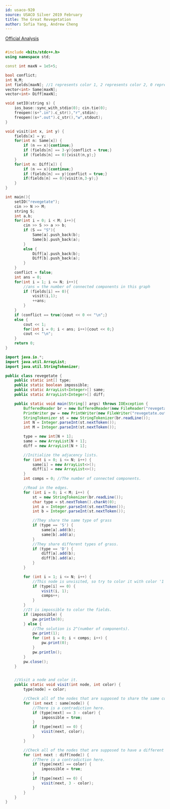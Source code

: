 ```yaml
---
id: usaco-920
source: USACO Silver 2019 February
title: The Great Revegetation
author: Sofia Yang, Andrew Cheng
---
```


[Official Analysis](http://www.usaco.org/current/data/sol_revegetate_silver_feb19.html)

<LanguageSection>

<CPPSection>

```cpp

#include <bits/stdc++.h>
using namespace std;

const int maxN = 1e5+5;

bool conflict;
int N,M;
int fields[maxN]; //1 represents color 1, 2 represents color 2, 0 represents untouched
vector<int> Same[maxN];
vector<int> Diff[maxN];

void setIO(string s) {
    ios_base::sync_with_stdio(0); cin.tie(0);
    freopen((s+".in").c_str(),"r",stdin);
    freopen((s+".out").c_str(),"w",stdout);
}

void visit(int x, int y) {
    fields[x] = y;
    for(int n: Same[x]) {
        if (n == x){continue;}
        if (fields[n] == 3-y){conflict = true;}
        if (fields[n] == 0){visit(n,y);}
    }
    for(int n: Diff[x]) {
        if (n == x){continue;}
        if (fields[n] == y){conflict = true;}
        if(fields[n] == 0){visit(n,3-y);}
    }
}

int main(){
    setIO("revegetate");
    cin >> N >> M;
    string S;
    int a,b;
    for(int i = 0; i < M; i++){
        cin >> S >> a >> b;
        if (S == "S"){
            Same[a].push_back(b);
            Same[b].push_back(a);
        }
        else {
            Diff[a].push_back(b);
            Diff[b].push_back(a);
        }
    }
    conflict = false;
    int ans = 0;
    for(int i = 1; i <= N; i++){
		//ans = the number of connected components in this graph
        if (fields[i] == 0){
        	visit(i,1);
        	++ans;
        }
    }
    if (conflict == true){cout << 0 << "\n";}
    else {
        cout << 1;
        for(int i = 0; i < ans; i++){cout << 0;}
        cout << "\n";
    }
    return 0;
}
```

</CPPSection>

<JavaSection>

```java
import java.io.*;
import java.util.ArrayList;
import java.util.StringTokenizer;

public class revegetate {
	public static int[] type;
	public static boolean impossible;
	public static ArrayList<Integer>[] same;
	public static ArrayList<Integer>[] diff;

	public static void main(String[] args) throws IOException {
		BufferedReader br = new BufferedReader(new FileReader("revegetate.in"));
		PrintWriter pw = new PrintWriter(new FileWriter("revegetate.out"));
		StringTokenizer st = new StringTokenizer(br.readLine());
		int N = Integer.parseInt(st.nextToken());
		int M = Integer.parseInt(st.nextToken());

		type = new int[N + 1];
		same = new ArrayList[N + 1];
		diff = new ArrayList[N + 1];

		//Initialize the adjacency lists.
		for (int i = 0; i <= N; i++) {
			same[i] = new ArrayList<>();
			diff[i] = new ArrayList<>();
		}
		int comps = 0; //The number of connected components.

		//Read in the edges.
		for (int i = 0; i < M; i++) {
			st = new StringTokenizer(br.readLine());
			char type = st.nextToken().charAt(0);
			int a = Integer.parseInt(st.nextToken());
			int b = Integer.parseInt(st.nextToken());

			//They share the same type of grass
			if (type == 'S') {
				same[a].add(b);
				same[b].add(a);
			}
			//They share different types of grass.
			if (type == 'D') {
				diff[a].add(b);
				diff[b].add(a);
			}
		}

		for (int i = 1; i <= N; i++) {
			//This node is unvisited, so try to color it with color '1'.
			if (type[i] == 0) {
				visit(i, 1);
				comps++;
			}
		}
		//It is impossible to color the fields.
		if (impossible) {
			pw.println(0);
		} else {
			//The solution is 2^(number of components).
			pw.print(1);
			for (int i = 0; i < comps; i++) {
				pw.print(0);
			}
			pw.println();
		}
		pw.close();
	}


	//Visit a node and color it.
	public static void visit(int node, int color) {
		type[node] = color;

		//Check all of the nodes that are supposed to share the same color.
		for (int next : same[node]) {
			//There is a contradiction here.
			if (type[next] == 3 - color) {
				impossible = true;
			}
			if (type[next] == 0) {
				visit(next, color);
			}
		}

		//Check all of the nodes that are supposed to have a different color.
		for (int next : diff[node]) {
			//There is a contradiction here.
			if (type[next] == color) {
				impossible = true;
			}
			if (type[next] == 0) {
				visit(next, 3 - color);
			}
		}
	}
}
```

</JavaSection>

</LanguageSection>
